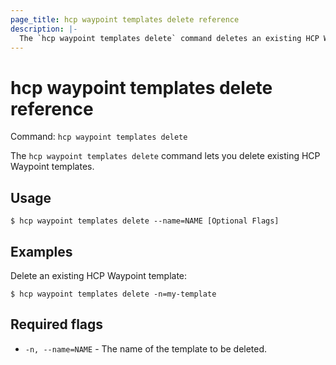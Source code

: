```yaml
---
page_title: hcp waypoint templates delete reference
description: |-
  The `hcp waypoint templates delete` command deletes an existing HCP Waypoint template.
---
```


# hcp waypoint templates delete reference

Command: `hcp waypoint templates delete` 

The `hcp waypoint templates delete` command lets you delete existing HCP
Waypoint templates.

## Usage

```shell-session
$ hcp waypoint templates delete --name=NAME [Optional Flags]
```

## Examples

Delete an existing HCP Waypoint template:

```shell-session
$ hcp waypoint templates delete -n=my-template
```

## Required flags

- `-n, --name=NAME` - The name of the template to be deleted.

